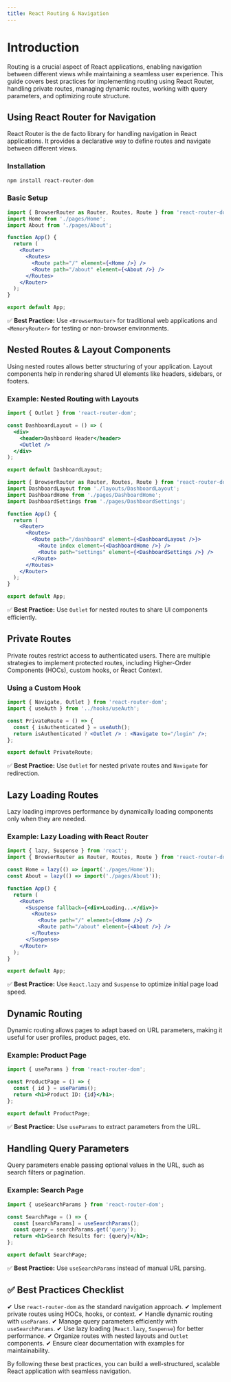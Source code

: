 ```yaml
---
title: React Routing & Navigation
---
```


# Introduction

Routing is a crucial aspect of React applications, enabling navigation between different views while maintaining a seamless user experience. This guide covers best practices for implementing routing using React Router, handling private routes, managing dynamic routes, working with query parameters, and optimizing route structure.

## Using React Router for Navigation

React Router is the de facto library for handling navigation in React applications. It provides a declarative way to define routes and navigate between different views.

### **Installation**
```sh
npm install react-router-dom
```

### **Basic Setup**
```jsx
import { BrowserRouter as Router, Routes, Route } from 'react-router-dom';
import Home from './pages/Home';
import About from './pages/About';

function App() {
  return (
    <Router>
      <Routes>
        <Route path="/" element={<Home />} />
        <Route path="/about" element={<About />} />
      </Routes>
    </Router>
  );
}

export default App;
```

✅ **Best Practice:** Use `<BrowserRouter>` for traditional web applications and `<MemoryRouter>` for testing or non-browser environments.

## Nested Routes & Layout Components

Using nested routes allows better structuring of your application. Layout components help in rendering shared UI elements like headers, sidebars, or footers.

### **Example: Nested Routing with Layouts**
```jsx
import { Outlet } from 'react-router-dom';

const DashboardLayout = () => (
  <div>
    <header>Dashboard Header</header>
    <Outlet />
  </div>
);

export default DashboardLayout;
```

```jsx
import { BrowserRouter as Router, Routes, Route } from 'react-router-dom';
import DashboardLayout from './layouts/DashboardLayout';
import DashboardHome from './pages/DashboardHome';
import DashboardSettings from './pages/DashboardSettings';

function App() {
  return (
    <Router>
      <Routes>
        <Route path="/dashboard" element={<DashboardLayout />}>
          <Route index element={<DashboardHome />} />
          <Route path="settings" element={<DashboardSettings />} />
        </Route>
      </Routes>
    </Router>
  );
}

export default App;
```
✅ **Best Practice:** Use `Outlet` for nested routes to share UI components efficiently.

## Private Routes

Private routes restrict access to authenticated users. There are multiple strategies to implement protected routes, including Higher-Order Components (HOCs), custom hooks, or React Context.

### **Using a Custom Hook**
```jsx
import { Navigate, Outlet } from 'react-router-dom';
import { useAuth } from '../hooks/useAuth';

const PrivateRoute = () => {
  const { isAuthenticated } = useAuth();
  return isAuthenticated ? <Outlet /> : <Navigate to="/login" />;
};

export default PrivateRoute;
```

✅ **Best Practice:** Use `Outlet` for nested private routes and `Navigate` for redirection.

## Lazy Loading Routes

Lazy loading improves performance by dynamically loading components only when they are needed.

### **Example: Lazy Loading with React Router**
```jsx
import { lazy, Suspense } from 'react';
import { BrowserRouter as Router, Routes, Route } from 'react-router-dom';

const Home = lazy(() => import('./pages/Home'));
const About = lazy(() => import('./pages/About'));

function App() {
  return (
    <Router>
      <Suspense fallback={<div>Loading...</div>}>
        <Routes>
          <Route path="/" element={<Home />} />
          <Route path="/about" element={<About />} />
        </Routes>
      </Suspense>
    </Router>
  );
}

export default App;
```
✅ **Best Practice:** Use `React.lazy` and `Suspense` to optimize initial page load speed.

## Dynamic Routing

Dynamic routing allows pages to adapt based on URL parameters, making it useful for user profiles, product pages, etc.

### **Example: Product Page**
```jsx
import { useParams } from 'react-router-dom';

const ProductPage = () => {
  const { id } = useParams();
  return <h1>Product ID: {id}</h1>;
};

export default ProductPage;
```

✅ **Best Practice:** Use `useParams` to extract parameters from the URL.

## Handling Query Parameters

Query parameters enable passing optional values in the URL, such as search filters or pagination.

### **Example: Search Page**
```jsx
import { useSearchParams } from 'react-router-dom';

const SearchPage = () => {
  const [searchParams] = useSearchParams();
  const query = searchParams.get('query');
  return <h1>Search Results for: {query}</h1>;
};

export default SearchPage;
```

✅ **Best Practice:** Use `useSearchParams` instead of manual URL parsing.

## ✅ Best Practices Checklist

✔ Use `react-router-dom` as the standard navigation approach.
✔ Implement private routes using HOCs, hooks, or context.
✔ Handle dynamic routing with `useParams`.
✔ Manage query parameters efficiently with `useSearchParams`.
✔ Use lazy loading (`React.lazy`, `Suspense`) for better performance.
✔ Organize routes with nested layouts and `Outlet` components.
✔ Ensure clear documentation with examples for maintainability.

By following these best practices, you can build a well-structured, scalable React application with seamless navigation.
